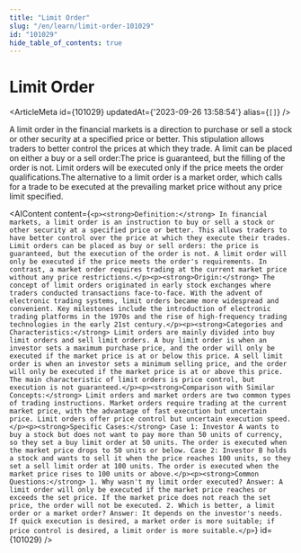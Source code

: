 ```yaml
---
title: "Limit Order"
slug: "/en/learn/limit-order-101029"
id: "101029"
hide_table_of_contents: true
---
```



# Limit Order

<ArticleMeta id={101029} updatedAt={'2023-09-26 13:58:54'} alias={`[]`} />
<div className='border-solid border-b border-t-0 my-4 border-[var(--ifm-color-gray-300)]' />

A limit order in the financial markets is a direction to purchase or sell a stock or other security at a specified price or better. This stipulation allows traders to better control the prices at which they trade. A limit can be placed on either a buy or a sell order:The price is guaranteed, but the filling of the order is not. Limit orders will be executed only if the price meets the order qualifications.The alternative to a limit order is a market order, which calls for a trade to be executed at the prevailing market price without any price limit specified.

<AIContent content={`<p><strong>Definition:</strong> In financial markets, a limit order is an instruction to buy or sell a stock or other security at a specified price or better. This allows traders to have better control over the price at which they execute their trades. Limit orders can be placed as buy or sell orders: the price is guaranteed, but the execution of the order is not. A limit order will only be executed if the price meets the order's requirements. In contrast, a market order requires trading at the current market price without any price restrictions.</p><p><strong>Origin:</strong> The concept of limit orders originated in early stock exchanges where traders conducted transactions face-to-face. With the advent of electronic trading systems, limit orders became more widespread and convenient. Key milestones include the introduction of electronic trading platforms in the 1970s and the rise of high-frequency trading technologies in the early 21st century.</p><p><strong>Categories and Characteristics:</strong> Limit orders are mainly divided into buy limit orders and sell limit orders. A buy limit order is when an investor sets a maximum purchase price, and the order will only be executed if the market price is at or below this price. A sell limit order is when an investor sets a minimum selling price, and the order will only be executed if the market price is at or above this price. The main characteristic of limit orders is price control, but execution is not guaranteed.</p><p><strong>Comparison with Similar Concepts:</strong> Limit orders and market orders are two common types of trading instructions. Market orders require trading at the current market price, with the advantage of fast execution but uncertain price. Limit orders offer price control but uncertain execution speed.</p><p><strong>Specific Cases:</strong> Case 1: Investor A wants to buy a stock but does not want to pay more than 50 units of currency, so they set a buy limit order at 50 units. The order is executed when the market price drops to 50 units or below. Case 2: Investor B holds a stock and wants to sell it when the price reaches 100 units, so they set a sell limit order at 100 units. The order is executed when the market price rises to 100 units or above.</p><p><strong>Common Questions:</strong> 1. Why wasn't my limit order executed? Answer: A limit order will only be executed if the market price reaches or exceeds the set price. If the market price does not reach the set price, the order will not be executed. 2. Which is better, a limit order or a market order? Answer: It depends on the investor's needs. If quick execution is desired, a market order is more suitable; if price control is desired, a limit order is more suitable.</p>`} id={101029} />

